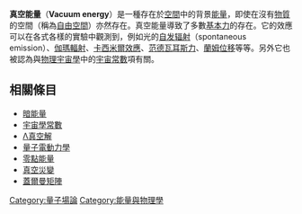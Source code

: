{{NoteTA|G1=物理學}}

{{unreferenced|time=2009-7-28}}

'''真空能量'''（'''Vacuum energy'''）是一種存在於[[空間|空間]]中的背景[[能量|能量]]，即使在沒有[[物質|物質]]的空間（稱為[[自由空間|自由空間]]）亦然存在。真空能量導致了多數[[基本力|基本力]]的存在。它的效應可以在各式各樣的實驗中觀測到，例如光的[[自发辐射|自发辐射]]（spontaneous emission）、[[伽瑪輻射|伽瑪輻射]]、[[卡西米爾效應|卡西米爾效應]]、[[范德瓦耳斯力|范德瓦耳斯力]]、[[蘭姆位移|蘭姆位移]]等等。另外它也被認為與[[物理宇宙學|物理宇宙學]]中的[[宇宙常數|宇宙常數]]項有關。

== 相關條目 ==
* [[暗能量|暗能量]]
* [[宇宙學常數|宇宙學常數]]
* [[Λ真空解|Λ真空解]]
* [[量子電動力學|量子電動力學]]
* [[零點能量|零點能量]]
* [[真空災變|真空災變]]
* [[蓋爾曼矩陣|蓋爾曼矩陣]]

{{physics-stub}}
{{DEFAULTSORT:Z}}
[[Category:量子場論|Category:量子場論]]
[[Category:能量與物理學|Category:能量與物理學]]